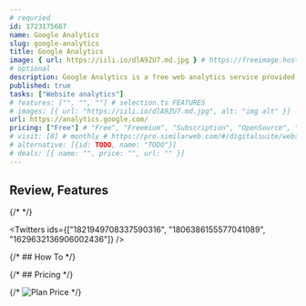 ```yaml
---
# requried
id: 1723175667
name: Google Analytics
slug: google-analytics
title: Google Analytics
image: { url: https://iili.io/dlA9ZU7.md.jpg } # https://freeimage.host/
# optional
description: Google Analytics is a free web analytics service provided by Google that tracks and reports website traffic.
published: true
tasks: ["Website analytics"]
# features: ["", "", ""] # selection.ts FEATURES
# images: [{ url: "https://iili.io/dlA9ZU7.md.jpg", alt: "img alt" }]
url: https://analytics.google.com/
pricing: ["Free"] # "Free", "Freemium", "Subscription", "OpenSource", "Paid"
# visit: [0] # monthly # https://pro.similarweb.com/#/digitalsuite/websiteanalysis/home
# alternative: [{id: TODO, name: "TODO"}]
# deals: [{ name: "", price: "", url: "" }]
---
```


## Review, Features

{/* <DetailYoutube videoId="" startTime={0} /> */}

<Twitters
  ids={["1821949708337590316", "1806386155577041089", "1629632136906002436"]}
/>

{/* ## How To */}

{/* ## Pricing */}

{/* <Img src="" alt="Plan Price" /> */}
